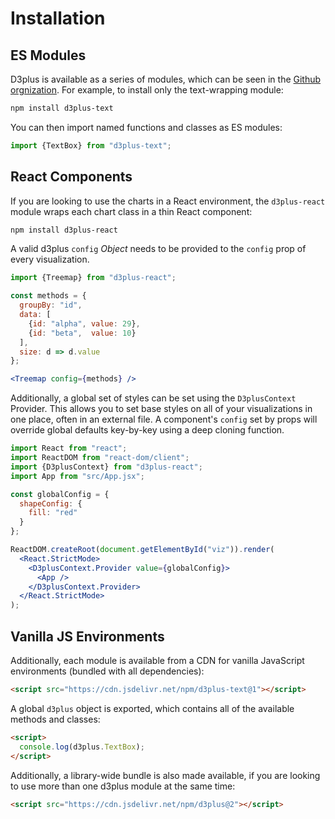 
<Meta title="Installation" />

# Installation

## ES Modules

D3plus is available as a series of modules, which can be seen in the [Github orgnization](https://github.com/d3plus). For example, to install only the text-wrapping module:

```sh
npm install d3plus-text
```

You can then import named functions and classes as ES modules:

```js
import {TextBox} from "d3plus-text";
```

## React Components

If you are looking to use the charts in a React environment, the `d3plus-react` module wraps each chart class in a thin React component:

```sh
npm install d3plus-react
```

A valid d3plus `config` _Object_ needs to be provided to the `config` prop of every visualization.

```jsx
import {Treemap} from "d3plus-react";

const methods = {
  groupBy: "id",
  data: [
    {id: "alpha", value: 29},
    {id: "beta",  value: 10}
  ],
  size: d => d.value
};

<Treemap config={methods} />
```

Additionally, a global set of styles can be set using the `D3plusContext` Provider. This allows you to set base styles on all of your visualizations in one place, often in an external file. A component's `config` set by props will override global defaults key-by-key using a deep cloning function.

```jsx
import React from "react";
import ReactDOM from "react-dom/client";
import {D3plusContext} from "d3plus-react";
import App from "src/App.jsx";

const globalConfig = {
  shapeConfig: {
    fill: "red"
  }
};

ReactDOM.createRoot(document.getElementById("viz")).render(
  <React.StrictMode>
    <D3plusContext.Provider value={globalConfig}>
      <App />
    </D3plusContext.Provider>
  </React.StrictMode>
);
```

## Vanilla JS Environments

Additionally, each module is available from a CDN for vanilla JavaScript environments (bundled with all dependencies):

```html
<script src="https://cdn.jsdelivr.net/npm/d3plus-text@1"></script>
```

A global `d3plus` object is exported, which contains all of the available methods and classes:

```html
<script>
  console.log(d3plus.TextBox);
</script>
```

Additionally, a library-wide bundle is also made available, if you are looking to use more than one d3plus module at the same time:

```html
<script src="https://cdn.jsdelivr.net/npm/d3plus@2"></script>
```
